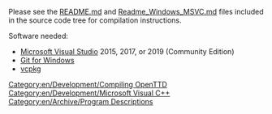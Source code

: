 {{en/Ambox| text = This page was cleared because the instructions were heavily outdated and directly misleading. Contributors are welcome to write a new, detailed guide to building OpenTTD on Windows. }}

Please see the [https://github.com/OpenTTD/OpenTTD/blob/master/README.md README.md] and [https://github.com/OpenTTD/OpenTTD/blob/master/docs/Readme_Windows_MSVC.md Readme_Windows_MSVC.md] files included in the source code tree for compilation instructions.

Software needed:
* [https://www.visualstudio.com Microsoft Visual Studio] 2015, 2017, or 2019 (Community Edition)
* [https://git-scm.com/download/win Git for Windows]
* [https://docs.microsoft.com/en-us/cpp/build/vcpkg vcpkg]


[[Category:en/Development/Compiling OpenTTD]]
[[Category:en/Development/Microsoft Visual C++]]
[[Category:en/Archive/Program Descriptions]]